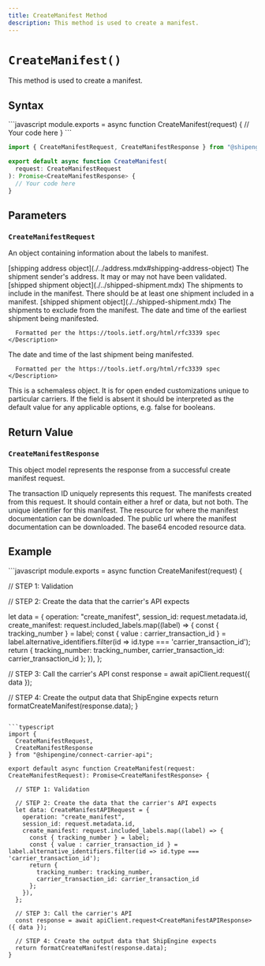 ```yaml
---
title: CreateManifest Method
description: This method is used to create a manifest.
---
```



`CreateManifest()`
===========================
This method is used to create a manifest.


Syntax
-----------------------------------------------
<CodeWrapper>
```javascript
module.exports = async function CreateManifest(request) {
  // Your code here
}
```

```typescript
import { CreateManifestRequest, CreateManifestResponse } from "@shipengine/connect-carrier-api";

export default async function CreateManifest(
  request: CreateManifestRequest
): Promise<CreateManifestResponse> {
  // Your code here
}
```
</CodeWrapper>



Parameters
-----------------------------------------------

### `CreateManifestRequest`
An object containing information about the labels to manifest.

<Reference>

  <Field name="ship_from" nullable={true}>
    <Type>
      [shipping address object](./../address.mdx#shipping-address-object)
    </Type>
    <Description>
      The shipment sender's address. It may or may not have been validated.
    </Description>
  </Field>

  <Field name="included_labels" nullable={true}>
    <Type>
      [shipped shipment object](./../shipped-shipment.mdx)
    </Type>
    <Description>
      The shipments to include in the manifest. There should be at least one shipment included in a manifest.
    </Description>
  </Field>

  <Field name="excluded_labels" nullable={true}>
    <Type>
      [shipped shipment object](./../shipped-shipment.mdx)
    </Type>
    <Description>
      The shipments to exclude from the manifest.
    </Description>
  </Field>

 <Field name="open_datetime" type="string" nullable={true}>
    <Description>
      The date and time of the earliest shipment being manifested. 
      
      Formatted per the https://tools.ietf.org/html/rfc3339 spec
    </Description>
  </Field>

 <Field name="close_datetime" type="string" nullable={true}>
    <Description>
      The date and time of the last shipment being manifested. 
      
      Formatted per the https://tools.ietf.org/html/rfc3339 spec
    </Description>
  </Field>

  <Field name="advanced_options" type="object" nullable={true}>
    <Description>
      This is a schemaless object. It is for open ended customizations unique to particular carriers.
      If the field is absent it should be interpreted as the default value for any applicable options, e.g. false for booleans.
    </Description>
  </Field>

</Reference>



Return Value
-----------------------------------------------
### `CreateManifestResponse`
This object model represents the response from a successful create manifest request.

<Reference>

  <Field name="transaction_id" type="string" required={true}>
    <Description>
      The transaction ID uniquely represents this request.
    </Description>
  </Field>

  <Field name="manifests" type="object[]" required={true}>
    <Description>
      The manifests created from this request. It should contain either a href or data, but not both.
    </Description>
  </Field>

 <Field name="manifests[].manifest_id" type="string" required={false}>
    <Description>
      The unique identifier for this manifest.
    </Description>
  </Field>

 <Field name="manifests[].document_download" type="object" required={false}>
    <Description>
      The resource for where the manifest documentation can be downloaded.
    </Description>
  </Field>

 <Field name="manifests[].document_download.href" type="string" required={false}>
    <Description>
      The public url where the manifest documentation can be downloaded.
    </Description>
  </Field>

 <Field name="manifests[].document_download.data" type="string" required={false}>
    <Description>
      The base64 encoded resource data.
    </Description>
  </Field>

</Reference>



Example
-----------------------------------------------
<CodeWrapper>
```javascript
module.exports = async function CreateManifest(request) {

  // STEP 1: Validation

  // STEP 2: Create the data that the carrier's API expects

  let data = {
    operation: "create_manifest",
    session_id: request.metadata.id,
    create_manifest: request.included_labels.map((label) => {
      const { tracking_number } = label;
      const { value : carrier_transaction_id } = label.alternative_identifiers.filter(id => id.type === 'carrier_transaction_id');
      return {
        tracking_number: tracking_number,
        carrier_transaction_id: carrier_transaction_id
      };
    }),
  };

  // STEP 3: Call the carrier's API
  const response = await apiClient.request({ data });

  // STEP 4: Create the output data that ShipEngine expects
  return formatCreateManifest(response.data);
}
```

```typescript
import {
  CreateManifestRequest,
  CreateManifestResponse
} from "@shipengine/connect-carrier-api";

export default async function CreateManifest(request: CreateManifestRequest): Promise<CreateManifestResponse> {

  // STEP 1: Validation

  // STEP 2: Create the data that the carrier's API expects
  let data: CreateManifestAPIRequest = {
    operation: "create_manifest",
    session_id: request.metadata.id,
    create_manifest: request.included_labels.map((label) => {
      const { tracking_number } = label;
      const { value : carrier_transaction_id } = label.alternative_identifiers.filter(id => id.type === 'carrier_transaction_id');
      return {
        tracking_number: tracking_number,
        carrier_transaction_id: carrier_transaction_id
      };
    }),
  };

  // STEP 3: Call the carrier's API
  const response = await apiClient.request<CreateManifestAPIResponse>({ data });

  // STEP 4: Create the output data that ShipEngine expects
  return formatCreateManifest(response.data);
}
```
</CodeWrapper>
